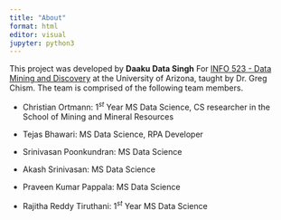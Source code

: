 ```yaml
---
title: "About"
format: html
editor: visual
jupyter: python3
---
```


This project was developed by **Daaku Data Singh** For [INFO 523 - Data Mining and Discovery](https://datamineaz.org/) at the University of Arizona, taught by Dr. Greg Chism. The team is comprised of the following team members.

-   Christian Ortmann: 1$^{st}$ Year MS Data Science, CS researcher in the School of Mining and Mineral Resources

-   Tejas Bhawari: MS Data Science, RPA Developer

-   Srinivasan Poonkundran: MS Data Science

-   Akash Srinivasan: MS Data Science

-   Praveen Kumar Pappala: MS Data Science

-   Rajitha Reddy Tiruthani: 1$^{st}$ Year MS Data Science